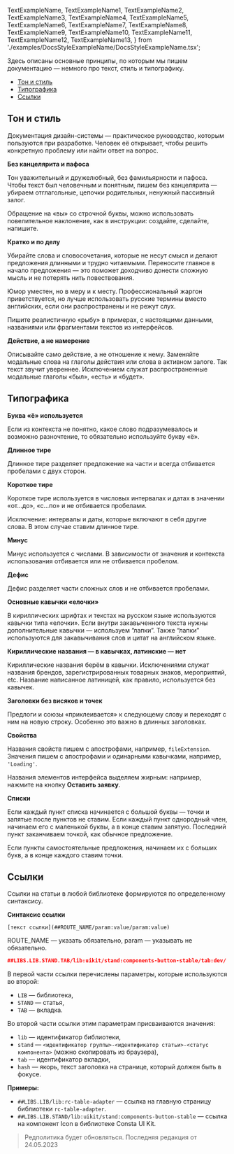 
  TextExampleName,
  TextExampleName1,
  TextExampleName2,
  TextExampleName3,
  TextExampleName4,
  TextExampleName5,
  TextExampleName6,
  TextExampleName7,
  TextExampleName8,
  TextExampleName9,
  TextExampleName10,
  TextExampleName11,
  TextExampleName12,
  TextExampleName13,
} from './examples/DocsStyleExampleName/DocsStyleExampleName.tsx';

Здесь описаны основные принципы, по которым мы пишем документацию — немного про текст, стиль и типографику.

<MdxMenu>

- [Тон и стиль](#тон-и-стиль)
- [Типографика](#типографика)
- [Ссылки](#ссылки)

</MdxMenu>

## Тон и стиль

Документация дизайн-системы — практическое руководство, которым пользуются при разработке. Человек её открывает, чтобы решить конкретную проблему или найти ответ на вопрос.

**Без канцелярита и пафоса**

Тон уважительный и дружелюбный, без фамильярности и пафоса. Чтобы текст был человечным и понятным, пишем без канцелярита — убираем отглагольные, цепочки родительных, ненужный пассивный залог.

Обращение на «вы» со строчной буквы, можно использовать повелительное наклонение, как в инструкции: создайте, сделайте, напишите.

<TextExampleName />

**Кратко и по делу**

Убирайте слова и словосочетания, которые не несут смысл и делают предложения длинными и трудно читаемыми. Переносите главное в начало предложения — это поможет доходчиво донести сложную мысль и не потерять нить повествования.

<TextExampleName2 />

Юмор уместен, но в меру и к месту. Профессиональный жаргон приветствуется, но лучше использовать русские термины вместо английских, если они распространены и не режут слух.

<TextExampleName4 />

Пишите реалистичную «рыбу» в примерах, с настоящими данными, названиями или фрагментами текстов из интерфейсов.

<TextExampleName3 />

**Действие, а не намерение**

Описывайте само действие, а не отношение к нему. Заменяйте модальные слова на глаголы действия или слова в активном залоге. Так текст звучит увереннее. Исключением служат распространенные модальные глаголы «был», «есть» и «будет».

<TextExampleName5 />

## Типографика

**Буква «ё» используется**

Если из контекста не понятно, какое слово подразумевалось и возможно разночтение, то обязательно используйте букву «ё».

<TextExampleName6 />

**Длинное тире**

Длинное тире разделяет предложение на части и всегда отбивается пробелами с двух сторон.

<TextExampleName7 />

**Короткое тире**

Короткое тире используется в числовых интервалах и датах в значении «от…до», «с…по» и не отбивается пробелами.

<TextExampleName8 />

Исключение: интервалы и даты, которые включают в себя другие слова. В этом случае ставим длинное тире.

<TextExampleName9 />

**Минус**

Минус используется с числами. В зависимости от значения и контекста использования отбивается или не отбивается пробелом.

<TextExampleName10 />

**Дефис**

Дефис разделяет части сложных слов и не отбивается пробелами.

<TextExampleName11 />

**Основные кавычки «елочки»**

В кириллических шрифтах и текстах на русском языке используются кавычки типа «елочки». Если внутри закавыченного текста нужны дополнительные кавычки — используем “лапки”. Также “лапки” используются для закавычивания слов и цитат на английском языке.

<TextExampleName12 />

**Кириллические названия — в кавычках, латинские — нет**

Кириллические названия берём в кавычки. Исключениями служат названия брендов, зарегистрированных товарных знаков, мероприятий, etc. Название написанное латиницей, как правило, используется без кавычек.

<TextExampleName13 />

**Заголовки без висяков и точек**

Предлоги и союзы «приклеивается» к следующему слову и переходят с ним на новую строку. Особенно это важно в длинных заголовках.

**Свойства**

Названия свойств пишем с апострофами, например, `fileExtension`. Значения пишем с апострофами и одинарными кавычками, например, `'Loading'`.

Названия элементов интерфейса выделяем жирным: например, нажмите на кнопку **Оставить заявку**.

**Списки**

Если каждый пункт списка начинается с большой буквы — точки и запятые после пунктов не ставим.
Если каждый пункт однородный член, начинаем его с маленькой буквы, а в конце ставим запятую. Последний пункт заканчиваем точкой, как обычное предложение.

Если пункты самостоятельные предложения, начинаем их с больших букв, а в конце каждого ставим точки.

## Ссылки

Ссылки на статьи в любой библиотеке формируются по определенному синтаксису.

**Синтаксис ссылки**

`[текст ссылки](##ROUTE_NAME/param:value/param:value)`

ROUTE_NAME — указать обязательно,
param — указывать не обязательно.

```json
##LIBS.LIB.STAND.TAB/lib:uikit/stand:components-button-stable/tab:dev/
```

В первой части ссылки перечислены параметры, которые используются во второй:

- `LIB` — библиотека,
- `STAND` — статья,
- `TAB` — вкладка.

Во второй части ссылки этим параметрам присваиваются значения:

- `lib` — идентификатор библиотеки,
- `stand` — `<идентификатор группы>-<идентификатор статьи>-<статус компонента>` (можно скопировать из браузера),
- `tab` — идентификатор вкладки,
- `hash` — якорь, текст заголовка на странице, который должен быть в фокусе.

**Примеры:**

- `##LIBS.LIB/lib:rc-table-adapter` — ссылка на главную страницу библиотеки `rc-table-adapter`.
- `##LIBS.LIB.STAND/lib:uikit/stand:components-button-stable` — ссылка на компонент Icon в библиотеке Consta UI Kit.

> Редполитика будет обновляться. Последняя редакция от 24.05.2023
